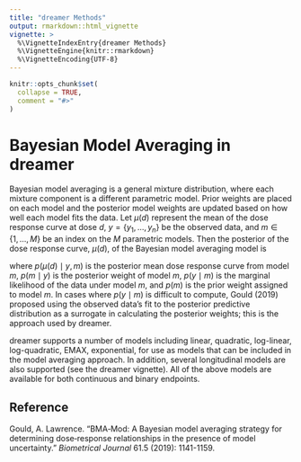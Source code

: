 ```yaml
---
title: "dreamer Methods"
output: rmarkdown::html_vignette
vignette: >
  %\VignetteIndexEntry{dreamer Methods}
  %\VignetteEngine{knitr::rmarkdown}
  %\VignetteEncoding{UTF-8}
---
```


```r
knitr::opts_chunk$set(
  collapse = TRUE,
  comment = "#>"
)
```

# Bayesian Model Averaging in dreamer

Bayesian model averaging is a general mixture distribution, where each
mixture component is a different parametric model. Prior weights are placed
on each model and the posterior model weights are updated based on how well
each model fits the data.  Let $\mu(d)$ represent the mean of the dose response
curve at dose $d$, $y = \{y_1, \ldots, y_n\}$ be the observed data, and 
$m \in \{1, \ldots, M\}$ be an index on the $M$ parametric models.  Then the
posterior of the dose response curve, $\mu(d)$, of the Bayesian model
averaging model is

\begin{eqnarray*}
p(\mu(d) \mid y) &=& \sum_{m=1}^M p(\mu(d) \mid y, m) p(m \mid y) \\
p(m \mid y) &=& \frac{p(y \mid m) p(m)}{\sum_{m^* } p(y \mid m^* )p(m^*)}
\end{eqnarray*}

where $p(\mu(d) \mid y, m)$ is the posterior mean dose response curve from 
model $m$, $p(m \mid y)$ is the posterior weight of model $m$, $p(y \mid m)$
is the marginal likelihood of the data under model $m$, and $p(m)$ is the prior
weight assigned to model $m$. In cases where $p(y \mid m)$ is difficult to
compute, Gould (2019) proposed using the observed data's fit to the posterior
predictive distribution as a surrogate in calculating the posterior weights;
this is the approach used by dreamer.

dreamer supports a number of models including linear, quadratic, 
log-linear, log-quadratic, EMAX, exponential, for use as models that
can be included in the model averaging approach.  In addition, several
longitudinal models are also supported (see the dreamer vignette).  All of the above
models are available for both continuous and binary endpoints.

## Reference
Gould, A. Lawrence. "BMA‐Mod: A Bayesian model averaging strategy for determining dose‐response relationships in the presence of model uncertainty." *Biometrical Journal* 61.5 (2019): 1141-1159.
